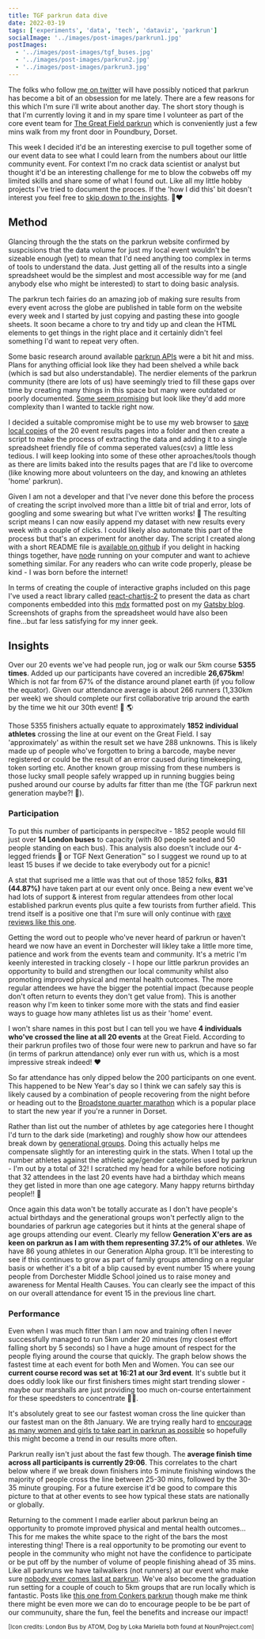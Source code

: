 ```yaml
---
title: TGF parkrun data dive
date: 2022-03-19
tags: ['experiments', 'data', 'tech', 'dataviz', 'parkrun']
socialImage: '../images/post-images/parkrun1.jpg'
postImages:
  - '../images/post-images/tgf_buses.jpg'
  - '../images/post-images/parkrun2.jpg'
  - '../images/post-images/parkrun3.jpg'
---
```



The folks who follow [me on twitter](https://twitter.com/_disco) will have possibly noticed that parkrun has become a bit of an obsession for me lately. There are a few reasons for this which I'm sure i'll write about another day. The short story though is that I'm currently loving it and in my spare time I volunteer as part of the core event team for [The Great Field parkrun](https://www.parkrun.org.uk/thegreatfield/) which is conveniently just a few mins walk from my front door in Poundbury, Dorset.

This week I decided it'd be an interesting exercise to pull together some of our event data to see what I could learn from the numbers about our little community event. For context I'm no crack data scientist or analyst but thought it'd be an interesting challenge for me to blow the cobwebs off my limited skills and share some of what I found out. Like all my little hobby projects I've tried to document the proces. If the 'how I did this' bit doesn't interest you feel free to [skip down to the insights](#insights). 🌳❤️

## Method

Glancing through the the stats on the parkrun website confirmed by suspcisions that the data volume for just my local event wouldn't be sizeable enough (yet) to mean that I'd need anything too complex in terms of tools to understand the data. Just getting all of the results into a single spreadsheet would be the simplest and most accessible way for me (and anybody else who might be interested) to start to doing basic analysis.

The parkrun tech fairies do an amazing job of making sure results from every event across the globe are published in table form on the website every week and I started by just copying and pasting these into google sheets. It soon became a chore to try and tidy up and clean the HTML elements to get things in the right place and it certainly didn't feel something I'd want to repeat very often.

Some basic research around available [parkrun APIs](https://developer.parkrun.com/) were a bit hit and miss. Plans for anything official look like they had been shelved a while back (which is sad but also understandable). The nerdier elements of the parkrun community (there are lots of us) have seemingly tried to fill these gaps over time by creating many things in this space but many were outdated or poorly documented. [Some seem promising](https://parkrun.js.org/index.html) but look like they'd add more complexity than I wanted to tackle right now.

I decided a suitable compromise might be to use my web browser to [save local copies](https://www.dummies.com/article/technology/internet-basics/how-to-save-a-web-page-in-google-chrome-140687]) of the 20 event results pages into a folder and then create a script to make the process of extracting the data and adding it to a single spreadsheet friendly file of comma seperated values(csv) a little less tedious. I will keep looking into some of these other aproaches/tools though as there are limits baked into the results pages that are I'd like to overcome (like knowing more about volunteers on the day, and knowing an athletes 'home' parkrun).

Given I am not a developer and that I've never done this before the process of creating the script involved more than a little bit of trial and error, lots of googling and some swearing but what I've written works! 🎉 The resulting script means I can now easily append my dataset with new results every week with a couple of clicks. I could likely also automate this part of the process but that's an experiment for another day. The script I created along with a short README file is [available on github](https://github.com/d1sc0/tgf-parkrun-stats) if you delight in hacking things together, have [node](https://nodejs.org/en/) running on your computer and want to achieve something similar. For any readers who can write code properly, please be kind - I was born before the internet!

In terms of creating the couple of interactive graphs included on this page I've used a react library called [react-chartjs-2](https://www.npmjs.com/package/react-chartjs-2) to present the data as chart components embedded into this [mdx](https://mdxjs.com/) formatted post on my [Gatsby blog](https://www.gatsbyjs.com/). Screenshots of graphs from the spreadsheet would have also been fine...but far less satisfying for my inner geek.

## Insights <a id="insights"></a>

Over our 20 events we've had people run, jog or walk our 5km course **5355 times**. Added up our participants have covered an incredible **26,675km**! Which is not far from 67% of the distance around planet earth (if you follow the equator). Given our attendance average is about 266 runners (1,330km per week) we should complete our first collaborative trip around the earth by the time we hit our 30th event! 🚀 🌎

Those 5355 finishers actually equate to approximately **1852 individual athletes** crossing the line at our event on the Great Field. I say 'approximately' as within the result set we have 288 unknowns. This is likely made up of people who've forgotten to bring a barcode, maybe never registered or could be the result of an error caused during timekeeping, token sorting etc. Another known group missing from these numbers is those lucky small people safely wrapped up in running buggies being pushed around our course by adults far fitter than me (the TGF parkrun next generation maybe?! 🖖).

<GatsbyImage
  alt="14 buses plus one for the doggies"
  title="14 buses plus one for the doggies"
  image={getImage(props.frontmatter.postImages[0])}
  className="imageRight"
/>

### Participation

To put this number of participants in perspecitve - 1852 people would fill just over **14 London buses** to capacity (with 80 people seated and 50 people standing on each bus). This analysis also doesn't include our 4-legged friends 🐩 or TGF Next Generation™ so I suggest we round up to at least 15 buses if we decide to take everybody out for a picnic!

A stat that suprised me a little was that out of those 1852 folks, **831 (44.87%)** have taken part at our event only once. Being a new event we've had lots of support & interest from regular attendees from other local established parkrun events plus quite a few tourists from further afield. This trend itself is a positive one that I'm sure will only continue with [rave reviews like this one](https://www.youtube.com/watch?v=OKiYqjq4oew&t=462s).

Getting the word out to people who've never heard of parkrun or haven't heard we now have an event in Dorchester will likley take a little more time, patience and work from the events team and community. It's a metric I'm keenly interested in tracking closely - I hope our little parkrun provides an opportunity to build and strengthen our local community whilst also promoting improved physical and mental health outcomes. The more regular attendees we have the bigger the potential impact (because people don't often return to events they don't get value from). This is another reason why I'm keen to tinker some more with the stats and find easier ways to guage how many athletes list us as their 'home' event.

I won't share names in this post but I can tell you we have **4 individuals who've crossed the line at all 20 events** at the Great Field. According to their parkrun profiles two of those four were new to parkrun and have so far (in terms of parkrun attendance) only ever run with us, which is a most impressive streak indeed! ♥️

<Linechart data="attendance" chartClass="imageFull" />

So far attendance has only dipped below the 200 participants on one event. This happened to be New Year's day so I think we can safely say this is likely caused by a combination of people recovering from the night before or heading out to the [Broadstone quarter marathon](https://poolerunners.co.uk/broadstone-quarter/) which is a popular place to start the new year if you're a runner in Dorset.

Rather than list out the number of athletes by age categories here I thought I'd turn to the dark side (marketing) and roughly show how our attendees break down by [generational groups](https://www.mentalfloss.com/article/609811/age-ranges-millennials-and-generation-z). Doing this actually helps me compensate slightly for an interesting quirk in the stats. When I total up the number athletes against the athletic age/gender categories used by parkrun - I'm out by a total of 32! I scratched my head for a while before noticing that 32 attendees in the last 20 events have had a birthday which means they get listed in more than one age category. Many happy returns birthday people!! 🎂

<Doughnutchart chartClass="imageRight" />

Once again this data won't be totally accurate as I don't have people's actual birthdays and the generational groups won't perfectly align to the boundaries of parkrun age categories but it hints at the general shape of age groups attending our event. Clearly my fellow **Generation X'ers are as keen on parkrun as I am with them representing 37.2% of our athletes**. We have 86 young athletes in our Generation Alpha group. It'll be interesting to see if this continues to grow as part of family groups attending on a regular basis or whether it's a bit of a blip caused by event number 15 where young people from Dorchester Middle School joined us to raise money and awareness for Mental Health Causes. You can clearly see the impact of this on our overall attendance for event 15 in the previous line chart.

### Performance

Even when I was much fitter than I am now and training often I never successfully managed to run 5km under 20 minutes (my closest effort falling short by 5 seconds) so I have a huge amount of respect for the people flying around the course that quickly. The graph below shows the fastest time at each event for both Men and Women. You can see our **current course record was set at 16:21 at our 3rd event**. It's subtle but it does oddly look like our first finishers times might start trending slower - maybe our marshalls are just providing too much on-course entertainment for these speedsters to concentrate 🧐😂.

<Linechart data="fasttimes" chartClass="imageFull" />

It's absolutely great to see our fastest woman cross the line quicker than our fastest man on the 8th January. We are trying really hard to [encourage as many women and girls to take part in parkrun as possible](https://blog.parkrun.com/uk/2022/02/16/gender-balance-through-the-parkrun-journey/) so hopefully this might become a trend in our results more often.

<Barchart chartClass="imageLeft" />

Parkrun really isn't just about the fast few though. The **average finish time across all participants is currently 29:06**. This correlates to the chart below where if we break down finishers into 5 minute finishing windows the majority of people cross the line between 25-30 mins, followed by the 30-35 minute grouping. For a future exercise it'd be good to compare this picture to that at other events to see how typical these stats are nationally or globally.

Returning to the comment I made earlier about parkrun being an opportunity to promote improved physical and mental health outcomes... This for me makes the white space to the right of the bars the most interesting thing! There is a real opportunity to be promoting our event to people in the community who might not have the confidence to participate or be put off by the number of volume of people finishing ahead of 35 mins. Like all parkruns we have tailwalkers (not runners) at our event who make sure [nobody ever comes last at parkrun](https://blog.parkrun.com/uk/2020/04/20/walking-the-talk/). We've also become the graduation run setting for a couple of couch to 5km groups that are run locally which is fantastic. Posts like [this one from Conkers parkrun](https://blog.parkrun.com/uk/2020/06/30/everyone-is-equal/) though make me think there might be even more we can do to encourage people to be be part of our communuity, share the fun, feel the benefits and increase our impact!

<small>
  [Icon credits: London Bus by ATOM, Dog by Loka Mariella both found at
  NounProject.com]
</small>
